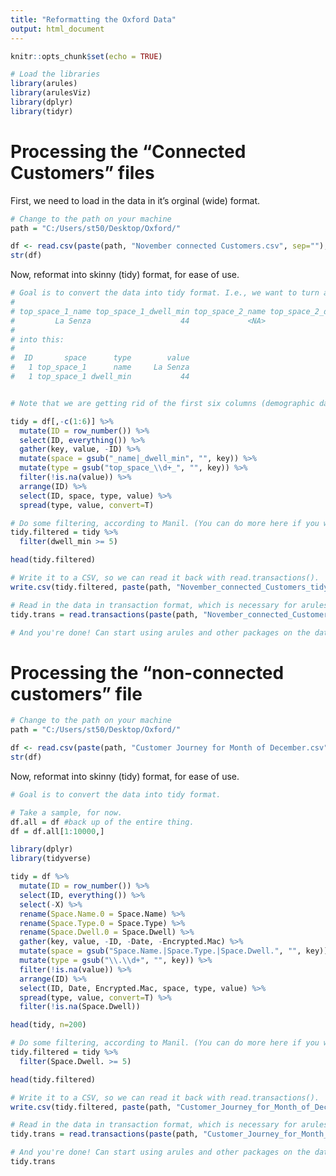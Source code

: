 ---
title: "Reformatting the Oxford Data"
output: html_document
---

```{r setup, include=FALSE}
knitr::opts_chunk$set(echo = TRUE)
```



```{r }
# Load the libraries
library(arules)
library(arulesViz)
library(dplyr)
library(tidyr)
```

# Processing the "Connected Customers" files

First, we need to load in the data in it's orginal (wide) format.

```{r}
# Change to the path on your machine
path = "C:/Users/st50/Desktop/Oxford/"

df <- read.csv(paste(path, "November connected Customers.csv", sep=""), na.strings = c("", "NA"))
str(df)
```

Now, reformat into skinny (tidy) format, for ease of use.

```{r}
# Goal is to convert the data into tidy format. I.e., we want to turn a row like this:
#
# top_space_1_name top_space_1_dwell_min top_space_2_name top_space_2_dwell_min top_space_3_name ...
#         La Senza                    44             <NA>                    NA                  ...
#
# into this:
#
#  ID       space      type        value
#   1 top_space_1      name     La Senza
#   1 top_space_1 dwell_min           44


# Note that we are getting rid of the first six columns (demographic data). Can always join back later if necessary, using the ID. 

tidy = df[,-c(1:6)] %>%
  mutate(ID = row_number()) %>%
  select(ID, everything()) %>%
  gather(key, value, -ID) %>%
  mutate(space = gsub("_name|_dwell_min", "", key)) %>%
  mutate(type = gsub("top_space_\\d+_", "", key)) %>%
  filter(!is.na(value)) %>%
  arrange(ID) %>%
  select(ID, space, type, value) %>% 
  spread(type, value, convert=T)

# Do some filtering, according to Manil. (You can do more here if you want.)
tidy.filtered = tidy %>%
  filter(dwell_min >= 5)

head(tidy.filtered)

# Write it to a CSV, so we can read it back with read.transactions().
write.csv(tidy.filtered, paste(path, "November_connected_Customers_tidy.csv", sep=""))

# Read in the data in transaction format, which is necessary for arules
tidy.trans = read.transactions(paste(path, "November_connected_Customers_tidy.csv", sep=""), format="single", sep=",", cols=c("ID", "name"))

# And you're done! Can start using arules and other packages on the data.
```


# Processing the "non-connected customers" file

```{r}
# Change to the path on your machine
path = "C:/Users/st50/Desktop/Oxford/"

df <- read.csv(paste(path, "Customer Journey for Month of December.csv", sep=""), na.strings = c("", "NA"))
str(df)
```

Now, reformat into skinny (tidy) format, for ease of use.

```{r}
# Goal is to convert the data into tidy format.

# Take a sample, for now.
df.all = df #back up of the entire thing.
df = df.all[1:10000,]

library(dplyr)
library(tidyverse)

tidy = df %>%
  mutate(ID = row_number()) %>%
  select(ID, everything()) %>% 
  select(-X) %>%
  rename(Space.Name.0 = Space.Name) %>%
  rename(Space.Type.0 = Space.Type) %>%
  rename(Space.Dwell.0 = Space.Dwell) %>%
  gather(key, value, -ID, -Date, -Encrypted.Mac) %>%
  mutate(space = gsub("Space.Name.|Space.Type.|Space.Dwell.", "", key)) %>%
  mutate(type = gsub("\\.\\d+", "", key)) %>%
  filter(!is.na(value)) %>%
  arrange(ID) %>%
  select(ID, Date, Encrypted.Mac, space, type, value) %>% 
  spread(type, value, convert=T) %>%
  filter(!is.na(Space.Dwell))

head(tidy, n=200)
```


```{r}

# Do some filtering, according to Manil. (You can do more here if you want.)
tidy.filtered = tidy %>%
  filter(Space.Dwell. >= 5)

head(tidy.filtered)

# Write it to a CSV, so we can read it back with read.transactions().
write.csv(tidy.filtered, paste(path, "Customer_Journey_for_Month_of_December_tidy.csv", sep=""))

# Read in the data in transaction format, which is necessary for arules
tidy.trans = read.transactions(paste(path, "Customer_Journey_for_Month_of_December_tidy.csv", sep=""), format="single", sep=",", cols=c("ID", "Space.Name."))

# And you're done! Can start using arules and other packages on the data.
tidy.trans
```